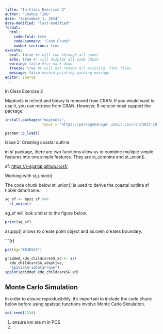 ```yaml
---
title: "In-Class Exercise 2"
author: "Joshua TING"
date: "September 1, 2024"
date-modified: "last-modified"
format:
  html:
    code-fold: true
    code-summary: "Code Chunk"
    number-sections: true
execute:
  eval: false #r will run through all codes
  echo: true #r will display all code chunk
  warning: false #for mark down
  freeze: true #r will not render all existing  html files
  message: false #avoid printing warning message
editor: source
---
```


In Class Exercise 2

Maptools is retired and binary is removed from CRAN. If you would want to use it, you can retrieve from CRAN. However, R version must support the package.

```r
install.packages("maptools",
                 repos = "https://packagemanager.posit.co/cran/2023-10-13")
```

```r
pacman::p_load()
```

Issue 2: Creating coastal outline

in sf package, there are two functions allow us to combine multiple simple features into one simple features. They are st_combine and st_union().

sf: <https://r-spatial.github.io/sf/>

Working with st_union()

The code chunk below st_union() is used to derive the coastal outline sf tibble data.frame.

```r
sg_sf <- mpsz_sf %>%
  st_union()
```

sg_sf will look similar to the figure below.

```r
print(sg_sf)
```

as.ppp() allows to create point object and as.owin creates boundary.

\`\`\`{r}\

```r

par(bg="#E4D5C9")

gridded_kde_childcareSG_ad <- as(
  kde_childcareSG_adaptive,
  "SpatialGridDataFrame")
spplot(gridded_kde_childcareSG_ad)
```

::: {.callout-tip appearance="minimal"}
## Monte Carlo Simulation

In order to ensure reproducibility, it's important to include the code chunk below before using spatstat functions involve Monte Carlo Simulation.
:::

```r
set.seed(1234)

```

1.  ensure km are m in PCS
2.  
